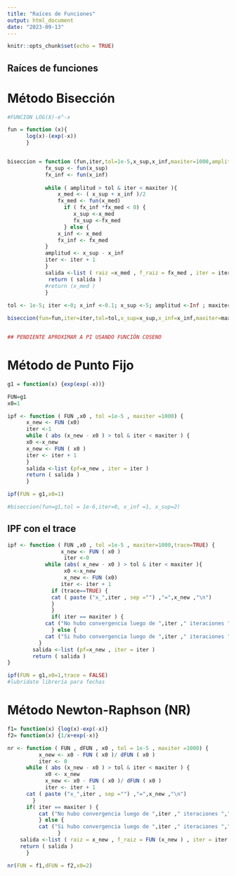 ```yaml
---
title: "Raíces de Funciones"
output: html_document
date: "2023-09-13"
---
```


```r
knitr::opts_chunk$set(echo = TRUE)
```

## Raíces de funciones

# Método Bisección

```r

#FUNCION LOG(X)-e^-x

fun = function (x){
      log(x)-(exp(-x))
      }


biseccion = function (fun,iter,tol=1e-5,x_sup,x_inf,maxiter=1000,amplitud=Inf) {
            fx_sup <- fun(x_sup)
            fx_inf <- fun(x_inf)
              
            while ( amplitud > tol & iter < maxiter ){
                x_med <- ( x_sup + x_inf )/2
                fx_med <- fun(x_med)
                  if ( fx_inf *fx_med < 0) {
                     x_sup <-x_med
                     fx_sup <-fx_med
                  } else {
                x_inf <- x_med
                fx_inf <- fx_med
            }
            amplitud <- x_sup - x_inf
            iter <- iter + 1
            }
            salida <-list ( raiz =x_med , f_raiz = fx_med , iter = iter )
             return ( salida )
            #return (x_med )
            }
  
tol <- 1e-5; iter <-0; x_inf <-0.1; x_sup <-5; amplitud <-Inf ; maxiter <-1000

biseccion(fun=fun,iter=iter,tol=tol,x_sup=x_sup,x_inf=x_inf,maxiter=maxiter,amplitud=amplitud)


## PENDIENTE APROXIMAR A PI USANDO FUNCIÓN COSENO

```

# Método de Punto Fijo


```r

g1 = function(x) {exp(exp(-x))}

FUN=g1
x0=1

ipf <- function ( FUN ,x0 , tol =1e-5 , maxiter =1000) {
      x_new <- FUN (x0)
      iter <-1
      while ( abs (x_new - x0 ) > tol & iter < maxiter ) {
      x0 <-x_new
      x_new <- FUN ( x0 )
      iter <- iter + 1
      }
      salida <-list (pf=x_new , iter = iter )
      return ( salida )
      }

ipf(FUN = g1,x0=1)

#biseccion(fun=g1,tol = 1e-6,iter=0, x_inf =1, x_sup=2)

```


## IPF con el trace

```r


ipf <- function ( FUN ,x0 , tol =1e-5 , maxiter=1000,trace=TRUE) {
                 x_new <- FUN ( x0 )
                  iter <-0
            while (abs( x_new - x0 ) > tol & iter < maxiter ){
                  x0 <-x_new
                  x_new <- FUN (x0)
                 iter <- iter + 1
              if (trace==TRUE) {
              cat ( paste ("x_",iter , sep ="") ,"=",x_new ,"\n")
              }
              }
              if( iter == maxiter ) {
            cat ("No hubo convergencia luego de ",iter ," iteraciones ","\n")
              } else {
            cat ("Si hubo convergencia luego de ",iter ," iteraciones ","\n")
          }
        salida <-list (pf=x_new , iter = iter )
        return ( salida )
}

ipf(FUN = g1,x0=1,trace = FALSE)
#lubridate librería para fechas
```


# Método Newton-Raphson (NR)


```r

f1= function(x) {log(x)-exp(-x)}
f2= function(x) {1/x+exp(-x)}

nr <- function ( FUN , dFUN , x0 , tol = 1e-5 , maxiter =1000) {
          x_new <- x0 - FUN ( x0 )/ dFUN ( x0 )
          iter <- 0
      while ( abs (x_new - x0 ) > tol & iter < maxiter ) {
            x0 <- x_new
            x_new <- x0 - FUN ( x0 )/ dFUN ( x0 )
            iter <- iter + 1
      cat ( paste ("x_",iter , sep ="") ,"=",x_new ,"\n")
        }
      if( iter == maxiter ) {
          cat ("No hubo convergencia luego de ",iter ," iteraciones ","\n")
          } else {
          cat ("Si hubo convergencia luego de ",iter ," iteraciones ","\n")
                }
    salida <-list ( raiz = x_new , f_raiz = FUN (x_new ) , iter = iter )
    return ( salida )
      }

nr(FUN = f1,dFUN = f2,x0=2)

```



